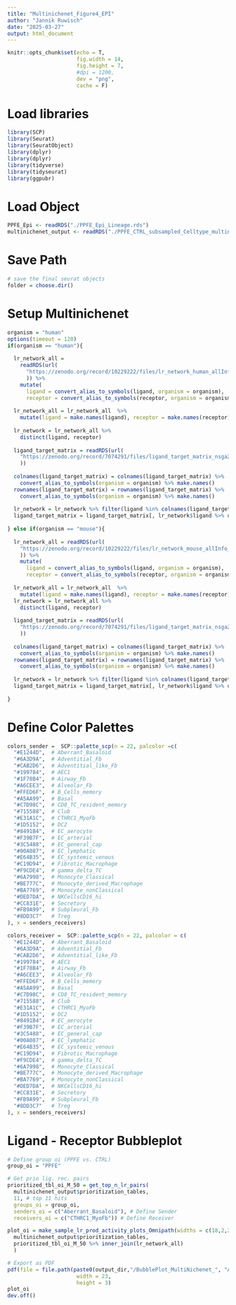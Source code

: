 ```yaml
---
title: "Multinichenet_Figure4_EPI"
author: "Jannik Ruwisch"
date: "2025-03-27"
output: html_document
---
```


```r
knitr::opts_chunk$set(echo = T,
                      fig.width = 14,
                      fig.height = 7,
                      #dpi = 1200,
                      dev = "png",
                      cache = F)
```

# Load libraries
```r
library(SCP)
library(Seurat)
library(SeuratObject)
library(dplyr)
library(dplyr)
library(tidyverse)
library(tidyseurat)
library(ggpubr)
```

# Load Object
```r
PPFE_Epi <- readRDS("./PPFE_Epi_Lineage.rds")
multinichenet_output <- readRDS("./PPFE_CTRL_subsampled_Celltype_multinichenet_output.rds") # PPFE vs. CTRL
```

# Save Path
```r
# save the final seurat objects
folder = choose.dir()
```

# Setup Multinichenet
```r
organism = "human"
options(timeout = 120)
if(organism == "human"){
  
  lr_network_all = 
    readRDS(url(
      "https://zenodo.org/record/10229222/files/lr_network_human_allInfo_30112033.rds"
      )) %>% 
    mutate(
      ligand = convert_alias_to_symbols(ligand, organism = organism), 
      receptor = convert_alias_to_symbols(receptor, organism = organism))
  
  lr_network_all = lr_network_all  %>% 
    mutate(ligand = make.names(ligand), receptor = make.names(receptor)) 
  
  lr_network = lr_network_all %>% 
    distinct(ligand, receptor)
  
  ligand_target_matrix = readRDS(url(
    "https://zenodo.org/record/7074291/files/ligand_target_matrix_nsga2r_final.rds"
    ))
  
  colnames(ligand_target_matrix) = colnames(ligand_target_matrix) %>% 
    convert_alias_to_symbols(organism = organism) %>% make.names()
  rownames(ligand_target_matrix) = rownames(ligand_target_matrix) %>% 
    convert_alias_to_symbols(organism = organism) %>% make.names()
  
  lr_network = lr_network %>% filter(ligand %in% colnames(ligand_target_matrix))
  ligand_target_matrix = ligand_target_matrix[, lr_network$ligand %>% unique()]
  
} else if(organism == "mouse"){
  
  lr_network_all = readRDS(url(
    "https://zenodo.org/record/10229222/files/lr_network_mouse_allInfo_30112033.rds"
    )) %>% 
    mutate(
      ligand = convert_alias_to_symbols(ligand, organism = organism), 
      receptor = convert_alias_to_symbols(receptor, organism = organism))
  
  lr_network_all = lr_network_all  %>% 
    mutate(ligand = make.names(ligand), receptor = make.names(receptor)) 
  lr_network = lr_network_all %>% 
    distinct(ligand, receptor)
  
  ligand_target_matrix = readRDS(url(
    "https://zenodo.org/record/7074291/files/ligand_target_matrix_nsga2r_final_mouse.rds"
    ))
  
  colnames(ligand_target_matrix) = colnames(ligand_target_matrix) %>% 
    convert_alias_to_symbols(organism = organism) %>% make.names()
  rownames(ligand_target_matrix) = rownames(ligand_target_matrix) %>% 
    convert_alias_to_symbols(organism = organism) %>% make.names()
  
  lr_network = lr_network %>% filter(ligand %in% colnames(ligand_target_matrix))
  ligand_target_matrix = ligand_target_matrix[, lr_network$ligand %>% unique()]
  
}
```

# Define Color Palettes
```r
colors_sender =  SCP::palette_scp(n = 22, palcolor =c(
  "#E1244D",  # Aberrant_Basaloid
  "#6A3D9A",  # Adventitial_Fb
  "#CAB2D6",  # Adventitial_like_Fb
  "#199784",  # AEC1
  "#1F78B4",  # Airway_Fb
  "#A6CEE3",  # Alveolar_Fb
  "#FFED6F",  # B_Cells_memory
  "#A5AA99",  # Basal
  "#C7D98C",  # CD8_TC_resident_memory
  "#715588",  # Club
  "#E31A1C",  # CTHRC1_MyoFb
  "#1D5152",  # DC2
  "#8491B4",  # EC_aerocyte
  "#F39B7F",  # EC_arterial
  "#3C5488",  # EC_general_cap
  "#00A087",  # EC_lymphatic
  "#E64B35",  # EC_systemic_venous
  "#C19D94",  # Fibrotic_Macrophage
  "#F9CDE4",  # gamma_delta_TC
  "#6A7998",  # Monocyte_Classical
  "#BE777C",  # Monocyte_derived_Macrophage
  "#BA7769",  # Monocyte_nonClassical
  "#DED7DA",  # NKCellsCD16_hi
  "#CC831E",  # Secretory
  "#FB9A99",  # Subpleural_Fb
  "#8DD3C7"   # Treg
), x = senders_receivers)

colors_receiver =  SCP::palette_scp(n = 22, palcolor = c(
  "#E1244D",  # Aberrant_Basaloid
  "#6A3D9A",  # Adventitial_Fb
  "#CAB2D6",  # Adventitial_like_Fb
  "#199784",  # AEC1
  "#1F78B4",  # Airway_Fb
  "#A6CEE3",  # Alveolar_Fb
  "#FFED6F",  # B_Cells_memory
  "#A5AA99",  # Basal
  "#C7D98C",  # CD8_TC_resident_memory
  "#715588",  # Club
  "#E31A1C",  # CTHRC1_MyoFb
  "#1D5152",  # DC2
  "#8491B4",  # EC_aerocyte
  "#F39B7F",  # EC_arterial
  "#3C5488",  # EC_general_cap
  "#00A087",  # EC_lymphatic
  "#E64B35",  # EC_systemic_venous
  "#C19D94",  # Fibrotic_Macrophage
  "#F9CDE4",  # gamma_delta_TC
  "#6A7998",  # Monocyte_Classical
  "#BE777C",  # Monocyte_derived_Macrophage
  "#BA7769",  # Monocyte_nonClassical
  "#DED7DA",  # NKCellsCD16_hi
  "#CC831E",  # Secretory
  "#FB9A99",  # Subpleural_Fb
  "#8DD3C7"   # Treg
), x = senders_receivers)

```

# Ligand - Receptor Bubbleplot 
```r
# Define group oi (PPFE vs. CTRL)
group_oi = "PPFE"

# Get prio lig. rec. pairs
prioritized_tbl_oi_M_50 = get_top_n_lr_pairs(
  multinichenet_output$prioritization_tables, 
  11, # top 11 hits
  groups_oi = group_oi, 
  senders_oi = c("Aberrant_Basaloid"), # Define Sender
  receivers_oi = c("CTHRC1_MyoFb")) # Define Receiver

plot_oi = make_sample_lr_prod_activity_plots_Omnipath(widths = c(18,2,2,1),
  multinichenet_output$prioritization_tables, 
  prioritized_tbl_oi_M_50 %>% inner_join(lr_network_all)
  )

# Export as PDF 
pdf(file = file.path(paste0(output_dir,"/BubblePlot_MultiNichenet_", "Aberrant_Basaloid_sender","_legend", group_oi, ".pdf")), 
                      width = 23, 
                      height = 3)
plot_oi
dev.off()
```